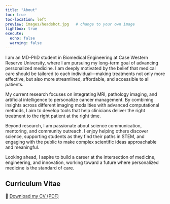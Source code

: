 ```yaml
---
title: "About"
toc: true
toc-location: left
preview: images/headshot.jpg   # change to your own image
lightbox: true
execute: 
  echo: false
  warning: false
---
```


I am an MD-PhD student in Biomedical Engineering at Case Western Reserve University, where I am pursuing my long-term goal of advancing personalized medicine. I am deeply motivated by the belief that medical care should be tailored to each individual—making treatments not only more effective, but also more streamlined, affordable, and accessible to all patients.

My current research focuses on integrating MRI, pathology imaging, and artificial intelligence to personalize cancer management. By combining insights across different imaging modalities with advanced computational methods, I aim to develop tools that help clinicians deliver the right treatment to the right patient at the right time.

Beyond research, I am passionate about science communication, mentoring, and community outreach. I enjoy helping others discover science, supporting students as they find their paths in STEM, and engaging with the public to make complex scientific ideas approachable and meaningful.

Looking ahead, I aspire to build a career at the intersection of medicine, engineering, and innovation, working toward a future where personalized medicine is the standard of care.

## Curriculum Vitae
📄 [Download my CV (PDF)](files/Sofiya_Vyshnya_CV.pdf)